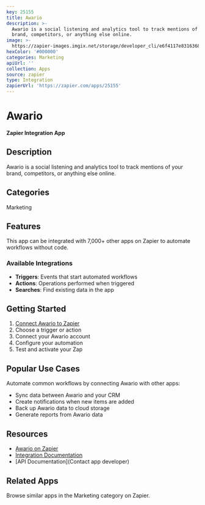 ```yaml
---
key: 25155
title: Awario
description: >-
  Awario is a social listening and analytics tool to track mentions of your
  brand, competitors, or anything else online.
image: >-
  https://zapier-images.imgix.net/storage/developer_cli/e6f4117e8316368b6dd39b5c52635692_2.png?auto=format%2Ccompress&ixlib=python-3.0.0&q=50
hexColor: '#000000'
categories: Marketing
apiUrl: ''
collection: Apps
source: zapier
type: Integration
zapierUrl: 'https://zapier.com/apps/25155'
---
```

# Awario

**Zapier Integration App**

## Description

Awario is a social listening and analytics tool to track mentions of your brand, competitors, or anything else online.

## Categories

Marketing

## Features

This app can be integrated with 7,000+ other apps on Zapier to automate workflows without code.

### Available Integrations

- **Triggers**: Events that start automated workflows
- **Actions**: Operations performed when triggered
- **Searches**: Find existing data in the app

## Getting Started

1. [Connect Awario to Zapier](https://zapier.com/apps/25155)
2. Choose a trigger or action
3. Connect your Awario account
4. Configure your automation
5. Test and activate your Zap

## Popular Use Cases

Automate common workflows by connecting Awario with other apps:

- Sync data between Awario and your CRM
- Create notifications when new items are added
- Back up Awario data to cloud storage
- Generate reports from Awario data

## Resources

- [Awario on Zapier](https://zapier.com/apps/25155)
- [Integration Documentation](https://zapier.com/apps/25155/integrations)
- [API Documentation](Contact app developer)

## Related Apps

Browse similar apps in the Marketing category on Zapier.
